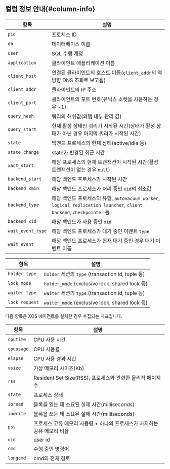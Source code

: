 ## 컬럼 정보 안내{#column-info}

<Tabs groupId="db-columns">

<TabItem value="activesession" label="Active Session">

| 항목 | 설명 |
| -- | -- |
| `pid` | 프로세스 ID | 
| `db` | 데이터베이스 이름 |
| `user` | SQL 수행 계정 |
| `application` | 클라이언트 애플리케이션 이름 |
| `client_host` | 연결된 클라이언트의 호스트 이름(`client_addr`의 역방향 DNS 조회로 보고됨) |
| `client_addr` | 클라이언트의 IP 주소 |
| `client_port` | 클라이언트의 포트 번호(유닉스 소켓을 사용하는 경우 -1) |
| `query_hash` | 쿼리의 해쉬값(와탭 내부 관리 값) |
| `query_start` | 현재 활성 상태인 쿼리가 시작된 시간(상태가 활성 상태가 아닌 경우 마지막 쿼리가 시작된 시간) |
| `state` | 백엔드 프로세스의 현재 상태(active/idle 등) |
| `state_change` | state가 변경된 최근 시간 |
| `xact_start` | 해당 프로세스의 현재 트랜잭션이 시작된 시간(활성 트랜잭션이 없는 경우 `null`) |
| `backend_start` | 해당 백엔드 프로세스가 시작된 시간 |
| `backend_xmin` | 해당 백엔드 프로세스가 처리 중인 `xid`의 최소값 |
| `backend_type` | 해당 백엔드 프로세스의 유형, `autovacuum worker`, `logical replication launcher`, `client backend`, `checkpointer` 등 |
| `backend_xid` | 해당 백엔드가 사용 중인 `xid` |
| `wait_event_type` | 해당 백엔드 프로세스가 대기 중인 이벤트 `type` |
| `wait_event` | 해당 백엔드 프로세스가 현재 대기 중인 경우 대기 이벤트 이름 |

</TabItem>

<TabItem value="locktree" label="Lock tree">

| 항목 | 설명 |
| -- | -- |
| `holder type` | `holder` 세션의 `type` (transaction id, tuple 등) |
| `lock mode` | `holder_mode` (exclusive lock, shared lock 등) |
| `waiter type` | `waiter` 세션의 `type` (transaction id, tuple 등) |
| `lock request` | `waiter_mode` (exclusive lock, shared lock 등) |

</TabItem>

<TabItem value="process-info" label="Process Information">

다음 항목은 XOS 에이전트를 설치한 경우 수집되는 지표입니다.

| 항목 | 설명 |
| -- | -- |
| `cputime` | CPU 사용 시간 |
| `cpuusage` | CPU 사용률 |
| `elapse` | CPU 사용 경과 시간 |
| `vsize` | 가상 메모리 사이즈(Kb) |
| `rss` | Resident Set Size(RSS), 프로세스와 관련한 물리적 페이지 수 |
| `state` | 프로세스 상태 |
| `ioread` | 블록을 읽는 데 소요된 실제 시간(milliseconds) |
| `iowrite` | 블록을 쓰는 데 소요된 실제 시간(milliseconds) |
| `pss` | 프로세스 고유 메모리 사용량 + 하나의 프로세스가 차지하는 공유 메모리 비율 |
| `uid` | user id |
| `cmd` | 수행 중인 명령어 |
| `longcmd` | cmd의 전체 경로 |

</TabItem>
</Tabs>
